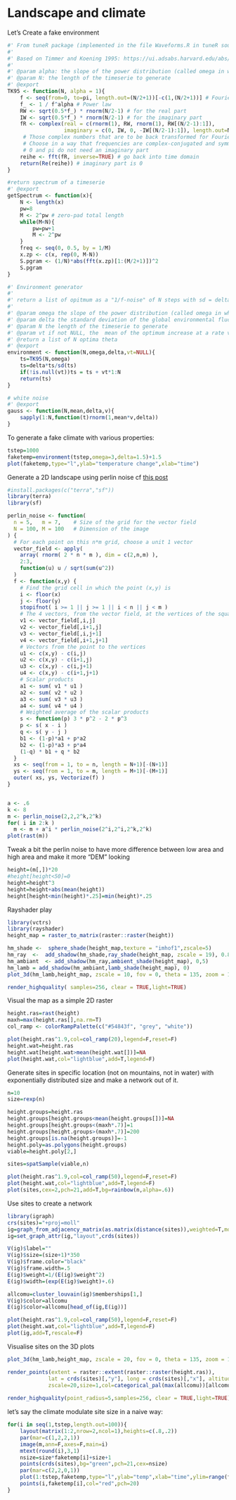 # Landscape and climate

Let's Create a fake environment

```r

#' From tuneR package (implemented in the file Waveforms.R in tuneR source)
#'
#' Based on Timmer and Koening 1995: https://ui.adsabs.harvard.edu/abs/1995A\%26A...300..707T/abstract
#'
#' @param alpha: the slope of the power distribution (called omega in whitehead)
#' @param N: the length of the timeserie to generate
#' @export
TK95 <- function(N, alpha = 1){ 
    f <- seq(from=0, to=pi, length.out=(N/2+1))[-c(1,(N/2+1))] # Fourier frequencies
    f_ <- 1 / f^alpha # Power law
    RW <- sqrt(0.5*f_) * rnorm(N/2-1) # for the real part
    IW <- sqrt(0.5*f_) * rnorm(N/2-1) # for the imaginary part
    fR <- complex(real = c(rnorm(1), RW, rnorm(1), RW[(N/2-1):1]), 
                  imaginary = c(0, IW, 0, -IW[(N/2-1):1]), length.out=N)
     # Those complex numbers that are to be back transformed for Fourier Frequencies 0, 2pi/N, 2*2pi/N, ..., pi, ..., 2pi-1/N 
     # Choose in a way that frequencies are complex-conjugated and symmetric around pi 
     # 0 and pi do not need an imaginary part
    reihe <- fft(fR, inverse=TRUE) # go back into time domain
    return(Re(reihe)) # imaginary part is 0
}

#return spectrum of a timeserie
#' @export
getSpectrum <- function(x){
	N <- length(x)
    pw=8
	M <- 2^pw # zero-pad total length
    while(M<N){
        pw=pw+1
        M <- 2^pw
    }
	freq <- seq(0, 0.5, by = 1/M)
	x.zp <- c(x, rep(0, M-N))
	S.pgram <- (1/N)*abs(fft(x.zp)[1:(M/2+1)])^2
    S.pgram
}

#' Environment generator
#'
#' return a list of opitmum as a "1/f-noise" of N steps with sd = delta and the slope of it's spectrum decompoistion = -omega + possibility to increase the mean of the environment at a rate vt (in wich case the slop may not be -omega)
#'
#' @param omega the slope of the power distribution (called omega in whitehead)
#' @param delta the standard deviation of the global environmental fluctuation 
#' @param N the length of the timeserie to generate
#' @param vt if not NULL, the  mean of the optimum increase at a rate vt  
#' @return a list of N optima theta
#' @export
environment <- function(N,omega,delta,vt=NULL){
    ts=TK95(N,omega)
    ts=delta*ts/sd(ts)
    if(!is.null(vt))ts = ts + vt*1:N
    return(ts)
}

# white noise
#' @export
gauss <- function(N,mean,delta,v){
    sapply(1:N,function(t)rnorm(1,mean*v,delta))
}


```

To generate a fake climate with various properties:


```r
tstep=1000
faketemp=environment(tstep,omega=3,delta=1.5)+1.5
plot(faketemp,type="l",ylab="temperature change",xlab="time")   
```

Generate a 2D landscape using perlin noise cf [this post](https://stackoverflow.com/questions/15387328/realistic-simulated-elevation-data-in-r-perlin-noise)

```r
#install.packages(c("terra","sf"))
library(terra)
library(sf)

perlin_noise <- function( 
  n = 5,   m = 7,    # Size of the grid for the vector field
  N = 100, M = 100   # Dimension of the image
) {
  # For each point on this n*m grid, choose a unit 1 vector
  vector_field <- apply(
    array( rnorm( 2 * n * m ), dim = c(2,n,m) ),
    2:3,
    function(u) u / sqrt(sum(u^2))
  )
  f <- function(x,y) {
    # Find the grid cell in which the point (x,y) is
    i <- floor(x)
    j <- floor(y)
    stopifnot( i >= 1 || j >= 1 || i < n || j < m )
    # The 4 vectors, from the vector field, at the vertices of the square
    v1 <- vector_field[,i,j]
    v2 <- vector_field[,i+1,j]
    v3 <- vector_field[,i,j+1]
    v4 <- vector_field[,i+1,j+1]
    # Vectors from the point to the vertices
    u1 <- c(x,y) - c(i,j)
    u2 <- c(x,y) - c(i+1,j)
    u3 <- c(x,y) - c(i,j+1)
    u4 <- c(x,y) - c(i+1,j+1)
    # Scalar products
    a1 <- sum( v1 * u1 )
    a2 <- sum( v2 * u2 )
    a3 <- sum( v3 * u3 )
    a4 <- sum( v4 * u4 )
    # Weighted average of the scalar products
    s <- function(p) 3 * p^2 - 2 * p^3
    p <- s( x - i )
    q <- s( y - j )
    b1 <- (1-p)*a1 + p*a2
    b2 <- (1-p)*a3 + p*a4
    (1-q) * b1 + q * b2
  }
  xs <- seq(from = 1, to = n, length = N+1)[-(N+1)]
  ys <- seq(from = 1, to = m, length = M+1)[-(M+1)]
  outer( xs, ys, Vectorize(f) )
}


a <- .6
k <- 8
m <- perlin_noise(2,2,2^k,2^k)
for( i in 2:k )
  m <- m + a^i * perlin_noise(2^i,2^i,2^k,2^k)
plot(rast(m))
```


Tweak a bit the perlin noise to have more difference between low area and high area and make it more "DEM" looking

```r
height=(m[,])*20
#height[height<50]=0
height=height^3
height=height+abs(mean(height))
height[height<min(height)*.25]=min(height)*.25
```

Rayshader play

```r
library(vctrs)
library(rayshader)
height_map = raster_to_matrix(raster::raster(height)) 

hm_shade <-  sphere_shade(height_map,texture = "imhof1",zscale=5) 
hm_ray  <-  add_shadow(hm_shade,ray_shade(height_map, zscale = 19), 0.8) 
hm_ambiant  <- add_shadow(hm_ray,ambient_shade(height_map), 0,5) 
hm_lamb = add_shadow(hm_ambiant,lamb_shade(height_map), 0) 
plot_3d(hm_lamb,height_map, zscale = 10, fov = 0, theta = 135, zoom = 1, phi = 65, windowsize = c(1000, 800),water = TRUE, waterdepth = mean(height), wateralpha = 1, watercolor = "lightblue", waterlinecolor = "lightblue", waterlinealpha = .7,baseshape="hex")

render_highquality( samples=256, clear = TRUE,light=TRUE)

```

Visual the map as a simple 2D raster


```r

height.ras=rast(height)
maxh=max(height.ras[],na.rm=T)
col_ramp <- colorRampPalette(c("#54843f", "grey", "white"))

plot(height.ras^1.9,col=col_ramp(20),legend=F,reset=F)
height.wat=height.ras
height.wat[height.wat>mean(height.wat[])]=NA
plot(height.wat,col="lightblue",add=T,legend=F)

```

Generate sites in specific location (not on mountains, not in water) with exponentially distributed size and make a network out of it.  



```r
n=10
size=rexp(n)

height.groups=height.ras
height.groups[height.groups<mean(height.groups[])]=NA
height.groups[height.groups<(maxh*.7)]=1
height.groups[height.groups>(maxh*.7)]=200
height.groups[is.na(height.groups)]=-1
height.poly=as.polygons(height.groups)
viable=height.poly[2,]

sites=spatSample(viable,n)

plot(height.ras^1.9,col=col_ramp(50),legend=F,reset=F)
plot(height.wat,col="lightblue",add=T,legend=F)
plot(sites,cex=2,pch=21,add=T,bg=rainbow(n,alpha=.6))
```

Use sites to create a network

```r

library(igraph)
crs(sites)="+proj=moll"
ig=graph_from_adjacency_matrix(as.matrix(distance(sites)),weighted=T,mode="undirected")
ig=set_graph_attr(ig,"layout",crds(sites))

V(ig)$label=""
V(ig)$size=(size+1)*350
V(ig)$frame.color="black"
V(ig)$frame.width=.5
E(ig)$weight=1/(E(ig)$weight^2)
E(ig)$width=(exp(E(ig)$weight)+.6)

allcomu=cluster_louvain(ig)$memberships[1,]
V(ig)$color=allcomu
E(ig)$color=allcomu[head_of(ig,E(ig))]

plot(height.ras^1.9,col=col_ramp(50),legend=F,reset=F)
plot(height.wat,col="lightblue",add=T,legend=F)
plot(ig,add=T,rescale=F)
```

Visualise sites on the 3D plots

```r

plot_3d(hm_lamb,height_map, zscale = 20, fov = 0, theta = 135, zoom = 1, phi = 65, windowsize = c(1000, 800),water = TRUE, waterdepth = mean(height), wateralpha = 1, watercolor = "lightblue", waterlinecolor = "lightblue", waterlinealpha = .7)

render_points(extent = raster::extent(raster::raster(height.ras)),
             lat = crds(sites)[,"y"], long = crds(sites)[,"x"], altitude =extract(height.ras,sites)[,2]+20,
             zscale=20,size=1,col=categorical_pal(max(allcomu))[allcomu],clear_previous = TRUE)
       
render_highquality(point_radius=5,samples=256, clear = TRUE,light=TRUE)

```

let's say the climate modulate site size in a naive way:


```r
for(i in seq(1,tstep,length.out=100)){
	layout(matrix(1:2,nrow=2,ncol=1),heights=c(.8,.2))
	par(mar=c(1,2,2,1))
	image(m,ann=F,axes=F,main=i)
	mtext(round(i),3,1)
	nsize=size*faketemp[i]+size+1
	points(crds(sites),bg="green",pch=21,cex=nsize)
	par(mar=c(2,2,0,1))
	plot(1:tstep,faketemp,type="l",ylab="temp",xlab="time",ylim=range(faketemp),ann=F,frame.plot=F)
	points(i,faketemp[i],col="red",pch=20)
}
```


